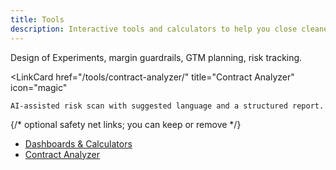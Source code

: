```yaml
---
title: Tools
description: Interactive tools and calculators to help you close cleaner deals, faster.
---
```



<CardGrid>
  <LinkCard
    href="/tools/dashboards-calculators/"
    title="Dashboards & Calculators"
    icon="bar-chart"
  >
    Design of Experiments, margin guardrails, GTM planning, risk tracking.
  </LinkCard>

  <LinkCard
    href="/tools/contract-analyzer/"
    title="Contract Analyzer"
    icon="magic"
  >
    AI-assisted risk scan with suggested language and a structured report.
  </LinkCard>
</CardGrid>

{/* optional safety net links; you can keep or remove */}
<ul>
  <li><a href="/tools/dashboards-calculators/">Dashboards &amp; Calculators</a></li>
  <li><a href="/tools/contract-analyzer/">Contract Analyzer</a></li>
</ul>

